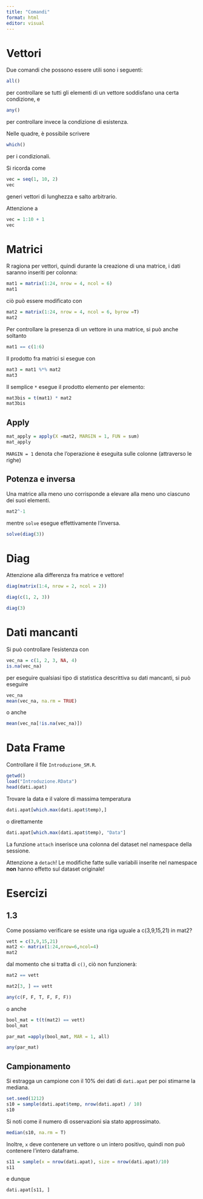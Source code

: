 ```yaml
---
title: "Comandi"
format: html
editor: visual
---
```


# Vettori
Due comandi che possono essere utili sono i seguenti:
```r
all()
```
per controllare se tutti gli elementi di un vettore soddisfano una certa condizione, e
```r
any()
```
per controllare invece la condizione di esistenza.

Nelle quadre, è possibile scrivere
```r
which()
```
per i condizionali.

Si ricorda come 
```r
vec = seq(1, 10, 2)
vec
```
generi vettori di lunghezza e salto arbitrario.

Attenzione a 
```r
vec = 1:10 + 1
vec
```

# Matrici

R ragiona per vettori, quindi durante la creazione di una matrice, i dati saranno inseriti per colonna:
```r
mat1 = matrix(1:24, nrow = 4, ncol = 6)
mat1
```

ciò può essere modificato con
```r
mat2 = matrix(1:24, nrow = 4, ncol = 6, byrow =T)
mat2
```
Per controllare la presenza di un vettore in una matrice, si può anche soltanto
```r
mat1 == c(1:6)
```

Il prodotto fra matrici si esegue con

```r
mat3 = mat1 %*% mat2
mat3
```
Il semplice `*` esegue il prodotto elemento per elemento:

```r
mat3bis = t(mat1) * mat2
mat3bis
```


## Apply

```r
mat_apply = apply(X =mat2, MARGIN = 1, FUN = sum)
mat_apply
```
`MARGIN = 1` denota che l'operazione è eseguita sulle colonne (attraverso le righe)

## Potenza e inversa
Una matrice alla meno uno corrisponde a elevare alla meno uno ciascuno dei suoi elementi.
```r
mat2^-1
```
mentre `solve` esegue effettivamente l'inversa.
```r
solve(diag(3))
```


# Diag 
Attenzione alla differenza fra matrice e vettore!
```r
diag(matrix(1:4, nrow = 2, ncol = 2))
```
```r
diag(c(1, 2, 3))
```
```r
diag(3)
```


# Dati mancanti
Si può controllare l'esistenza con
```r
vec_na = c(1, 2, 3, NA, 4)
is.na(vec_na)
```
per eseguire qualsiasi tipo di statistica descrittiva su dati mancanti, si può eseguire
```r
vec_na
mean(vec_na, na.rm = TRUE)
```
o anche
```r
mean(vec_na[!is.na(vec_na)])
```

# Data Frame

Controllare il file `Introduzione_SM.R`.

```r
getwd()
load("Introduzione.RData")
head(dati.apat)
```
Trovare la data e il valore di massima temperatura
```r
dati.apat[which.max(dati.apat$temp),]
```
o direttamente
```r
dati.apat[which.max(dati.apat$temp), "Data"]
```

La funzione `attach` inserisce una colonna del dataset nel namespace della sessione.

Attenzione a `detach`! Le modifiche fatte sulle variabili inserite nel namespace **non** hanno effetto sul dataset originale!

# Esercizi
## 1.3
Come possiamo verificare se esiste una riga uguale a c(3,9,15,21) in mat2?
```r
vett = c(3,9,15,21)
mat2 <- matrix(1:24,nrow=6,ncol=4)
mat2
```
dal momento che si tratta di `c()`, ciò non funzionerà:
```r
mat2 == vett
```
```r
mat2[3, ] == vett
```
```r
any(c(F, F, T, F, F, F))
```
o anche 
```r
bool_mat = t(t(mat2) == vett)
bool_mat
```
```r
par_mat =apply(bool_mat, MAR = 1, all)
```
```r
any(par_mat)
```

## Campionamento
Si estragga un campione con il 10% dei dati di `dati.apat` per poi stimarne la mediana.

```r
set.seed(1212)
s10 = sample(dati.apat$temp, nrow(dati.apat) / 10)
s10
```
Si noti come il numero di osservazioni sia stato approssimato.

```r
median(s10, na.rm = T)
```
Inoltre, `x` deve contenere un vettore o un intero positivo, quindi non può contenere l'intero dataframe.

```r
s11 = sample(x = nrow(dati.apat), size = nrow(dati.apat)/10)
s11
```
e dunque
```r
dati.apat[s11, ]
```












